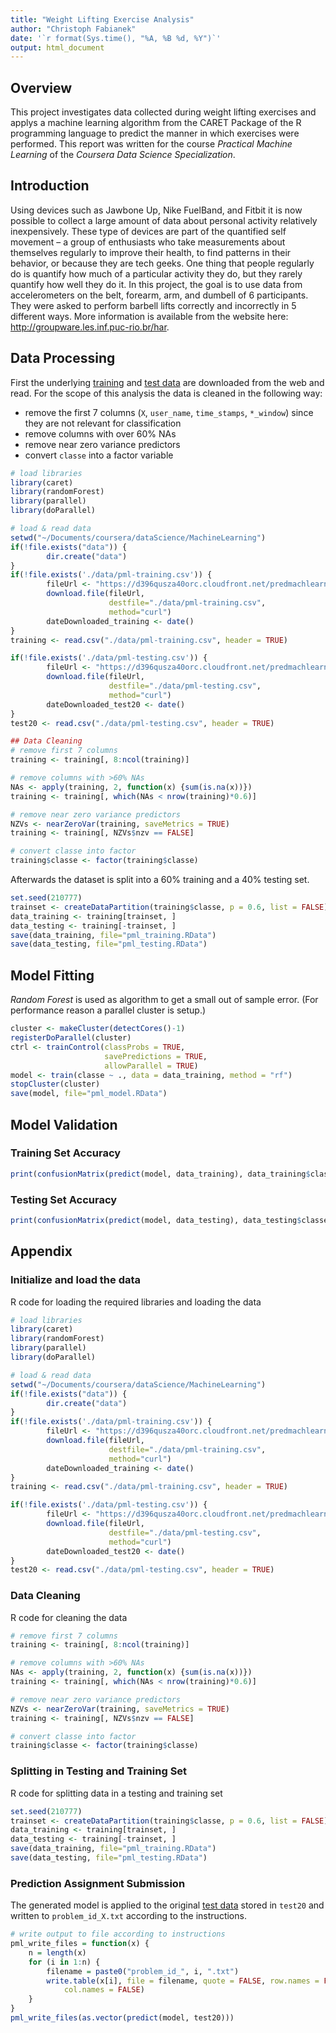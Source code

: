 ```yaml
---
title: "Weight Lifting Exercise Analysis"
author: "Christoph Fabianek"
date: '`r format(Sys.time(), "%A, %B %d, %Y")`'
output: html_document
---
```


## Overview
This project investigates data collected during weight lifting exercises and applys a machine learning algorithm from the CARET Package of the R programming language to predict the manner in which exercises were performed. This report was written for the course *Practical Machine Learning* of the *Coursera Data Science Specialization*.


## Introduction
Using devices such as Jawbone Up, Nike FuelBand, and Fitbit it is now possible to collect a large amount of data about personal activity relatively inexpensively. These type of devices are part of the quantified self movement – a group of enthusiasts who take measurements about themselves regularly to improve their health, to find patterns in their behavior, or because they are tech geeks. One thing that people regularly do is quantify how much of a particular activity they do, but they rarely quantify how well they do it. In this project, the goal is  to use data from accelerometers on the belt, forearm, arm, and dumbell of 6 participants. They were asked to perform barbell lifts correctly and incorrectly in 5 different ways. More information is available from the website here:  [http://groupware.les.inf.puc-rio.br/har](http://groupware.les.inf.puc-rio.br/har).

## Data Processing
First the underlying [training](https://d396qusza40orc.cloudfront.net/predmachlearn/pml-training.csv) and [test data](https://d396qusza40orc.cloudfront.net/predmachlearn/pml-testing.csv) are downloaded from the web and read. For the scope of this analysis the data is cleaned in the following way:

* remove the first 7 columns (`X`, `user_name`, `time_stamps`, `*_window`) since they are not relevant for classification
* remove columns with over 60% NAs
* remove near zero variance predictors
* convert `classe` into a factor variable

```r
# load libraries
library(caret)
library(randomForest)
library(parallel)
library(doParallel)

# load & read data
setwd("~/Documents/coursera/dataScience/MachineLearning")
if(!file.exists("data")) {
        dir.create("data")
}
if(!file.exists('./data/pml-training.csv')) {
        fileUrl <- "https://d396qusza40orc.cloudfront.net/predmachlearn/pml-training.csv"
        download.file(fileUrl,
                      destfile="./data/pml-training.csv",
                      method="curl")
        dateDownloaded_training <- date()
}
training <- read.csv("./data/pml-training.csv", header = TRUE)

if(!file.exists('./data/pml-testing.csv')) {
        fileUrl <- "https://d396qusza40orc.cloudfront.net/predmachlearn/pml-testing.csv"
        download.file(fileUrl,
                      destfile="./data/pml-testing.csv",
                      method="curl")
        dateDownloaded_test20 <- date()
}
test20 <- read.csv("./data/pml-testing.csv", header = TRUE)

## Data Cleaning
# remove first 7 columns
training <- training[, 8:ncol(training)]

# remove columns with >60% NAs
NAs <- apply(training, 2, function(x) {sum(is.na(x))})
training <- training[, which(NAs < nrow(training)*0.6)]

# remove near zero variance predictors
NZVs <- nearZeroVar(training, saveMetrics = TRUE)
training <- training[, NZVs$nzv == FALSE]

# convert classe into factor
training$classe <- factor(training$classe)
```

Afterwards the dataset is split into a 60% training and a 40% testing set.

```r
set.seed(210777)
trainset <- createDataPartition(training$classe, p = 0.6, list = FALSE)
data_training <- training[trainset, ]
data_testing <- training[-trainset, ]
save(data_training, file="pml_training.RData")
save(data_testing, file="pml_testing.RData")
```

## Model Fitting
*Random Forest* is used as algorithm to get a small out of sample error. (For performance reason a parallel cluster is setup.)
```r
cluster <- makeCluster(detectCores()-1)
registerDoParallel(cluster)
ctrl <- trainControl(classProbs = TRUE,
                     savePredictions = TRUE,
                     allowParallel = TRUE)
model <- train(classe ~ ., data = data_training, method = "rf")
stopCluster(cluster)
save(model, file="pml_model.RData") 
```

## Model Validation

### Training Set Accuracy
```r
print(confusionMatrix(predict(model, data_training), data_training$classe))
```

### Testing Set Accuracy
```r
print(confusionMatrix(predict(model, data_testing), data_testing$classe))
```

## Appendix

### Initialize and load the data
R code for loading the required libraries and loading the data  

```r
# load libraries
library(caret)
library(randomForest)
library(parallel)
library(doParallel)

# load & read data
setwd("~/Documents/coursera/dataScience/MachineLearning")
if(!file.exists("data")) {
        dir.create("data")
}
if(!file.exists('./data/pml-training.csv')) {
        fileUrl <- "https://d396qusza40orc.cloudfront.net/predmachlearn/pml-training.csv"
        download.file(fileUrl,
                      destfile="./data/pml-training.csv",
                      method="curl")
        dateDownloaded_training <- date()
}
training <- read.csv("./data/pml-training.csv", header = TRUE)

if(!file.exists('./data/pml-testing.csv')) {
        fileUrl <- "https://d396qusza40orc.cloudfront.net/predmachlearn/pml-testing.csv"
        download.file(fileUrl,
                      destfile="./data/pml-testing.csv",
                      method="curl")
        dateDownloaded_test20 <- date()
}
test20 <- read.csv("./data/pml-testing.csv", header = TRUE)
```

### Data Cleaning
R code for cleaning the data  

```r
# remove first 7 columns
training <- training[, 8:ncol(training)]

# remove columns with >60% NAs
NAs <- apply(training, 2, function(x) {sum(is.na(x))})
training <- training[, which(NAs < nrow(training)*0.6)]

# remove near zero variance predictors
NZVs <- nearZeroVar(training, saveMetrics = TRUE)
training <- training[, NZVs$nzv == FALSE]

# convert classe into factor
training$classe <- factor(training$classe)
```

### Splitting in Testing and Training Set
R code for splitting data in a testing and training set  

```r
set.seed(210777)
trainset <- createDataPartition(training$classe, p = 0.6, list = FALSE)
data_training <- training[trainset, ]
data_testing <- training[-trainset, ]
save(data_training, file="pml_training.RData")
save(data_testing, file="pml_testing.RData")
```

### Prediction Assignment Submission
The generated model is applied to the original [test data](https://d396qusza40orc.cloudfront.net/predmachlearn/pml-testing.csv) stored in `test20` and written to `problem_id_X.txt` according to the instructions.

```r
# write output to file according to instructions
pml_write_files = function(x) {
    n = length(x)
    for (i in 1:n) {
        filename = paste0("problem_id_", i, ".txt")
        write.table(x[i], file = filename, quote = FALSE, row.names = FALSE, 
            col.names = FALSE)
    }
}
pml_write_files(as.vector(predict(model, test20)))
```
